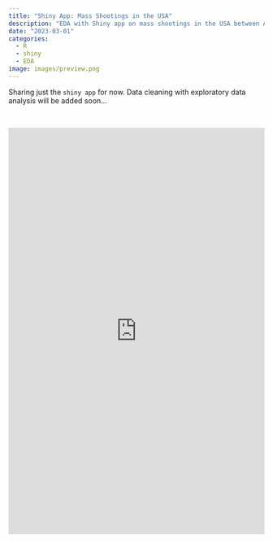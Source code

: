 ```yaml
---
title: "Shiny App: Mass Shootings in the USA"
description: "EDA with Shiny app on mass shootings in the USA between Aug 20th, 1982 and Feb 13th, 2023."
date: "2023-03-01"
categories: 
  - R
  - shiny
  - EDA
image: images/preview.png
---
```


::: {.callout-note}
Sharing just the `shiny app` for now. Data cleaning with exploratory data analysis will be added soon...
:::

<br>

::: column-page
<iframe height="800" width="100%" frameborder="no" src="https://sandra-jurela.shinyapps.io/shiny-mass-shootings-usa/">

</iframe>
:::
